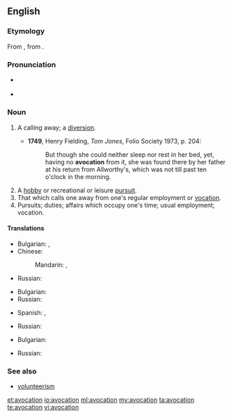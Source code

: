 ==English==
{{wikipedia}}

===Etymology===
From {{etyl|la}} {{term|avocationem|āvocātiōnem}}, from {{term|avoco|avocō}}.

===Pronunciation===
* {{a|UK}} {{IPA|/avə(ʊ)ˈkeɪʃən/}}
* {{a|US}} {{IPA|/ævoʊˈkeɪʃən/|/ævəˈkeɪʃən/}}

===Noun===
{{en-noun}}

# {{obsolete}} A calling away; a [[diversion]].
#* '''1749''', Henry Fielding, ''Tom Jones'', Folio Society 1973, p. 204:
#*: But though she could neither sleep nor rest in her bed, yet, having no '''avocation''' from it, she was found there by her father at his return from Allworthy's, which was not till past ten o'clock in the morning.
# A [[hobby]] or recreational or leisure [[pursuit]].
# That which calls one away from one's regular employment or [[vocation]].
# Pursuits; duties; affairs which occupy one's time; usual employment; vocation.

====Translations====
{{trans-top|A calling away; a diversion}}
* Bulgarian: {{t+|bg|развлечение}},  {{t|bg|странично занимание}}
* Chinese:
*: Mandarin: {{t|zh|娛樂|sc=Hani}}, {{t|zh|娱乐|tr=yúlè|sc=Hani}}
{{trans-mid}}
* Russian: {{t|ru|развлечение}}
{{trans-bottom}}

{{trans-top|A hobby}}
* Bulgarian: {{t|bg|хоби}}
* Russian: {{t|ru|хобби}}
{{trans-mid}}
* Spanish: {{t|es|pasatiempo|m}}, {{t|es|afición|f}}
{{trans-bottom}}

{{trans-top|That which calls one away from one's regular employment or vocation}}
* Russian: {{t|ru|развлечение}}
{{trans-mid}}
{{trans-bottom}}

{{trans-top|usual employment; vocation}}
* Bulgarian: {{t+|bg|призвание}}
{{trans-mid}}
* Russian: {{t|ru|призвание}}
{{trans-bottom}}

===See also===
* [[volunteerism]]

[[et:avocation]]
[[io:avocation]]
[[ml:avocation]]
[[my:avocation]]
[[ta:avocation]]
[[te:avocation]]
[[vi:avocation]]